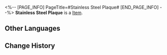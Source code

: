 <%-- [PAGE_INFO]
PageTitle=#Stainless Steel Plaque#
[END_PAGE_INFO] --%>
{{Item Infobox
|title       = Stainless Steel Plaque
|id          = 140233
|image       = Item Stainless Steel Plaque.png
|type        = 
|invCategory = Missions
|rarity      = 3
|effect      = 
|description = In the middle of the reward plaque is written "Genius Diviner."
}}
{{Description|1=''"Your talent and knowledge are as solid as stainless steel."''}}
'''Stainless Steel Plaque''' is a [[Item]].

==Other Languages==
{{Other Languages
|en   = Stainless Steel Plaque
|zhs  = 不锈钢牌匾
|zht  = 不鏽鋼牌匾
|ja   = ステンレスの扁額
|ko   = 스텐 간판
|es   = Placa de acero inoxidable
|fr   = Plaque en acier inoxydable
|ru   = Шильдик из нержавейки
|th   = แผ่นป้ายสแตนเลส
|vi   = Bảng Hiệu Thép Không Gỉ
|de   = Edelstahlplakette
|id   = Piagam Besi Anti Karat
|pt   = Placa de Aço Inoxidável
}}

==Change History==
{{Change History|2.0}}